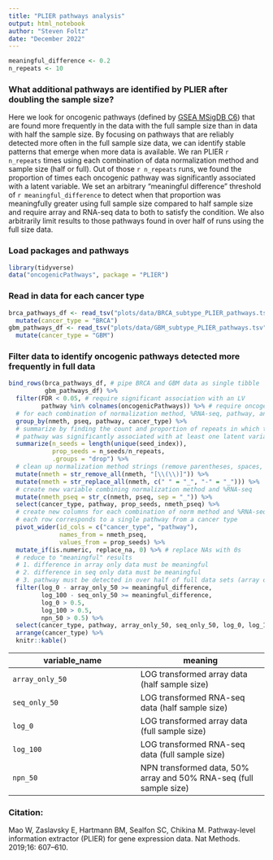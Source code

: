 ```yaml
---
title: "PLIER pathways analysis"
output: html_notebook
author: "Steven Foltz"
date: "December 2022"
---
```


```r
meaningful_difference <- 0.2
n_repeats <- 10
```

### What additional pathways are identified by PLIER after doubling the sample size?

Here we look for oncogenic pathways (defined by [GSEA MSigDB C6](https://www.gsea-msigdb.org/gsea/msigdb/human/genesets.jsp?collection=C6)) that are found more frequently in the data with the full sample size than in data with half the sample size.
By focusing on pathways that are reliably detected more often in the full sample size data, we can identify stable patterns that emerge when more data is available.
We ran PLIER `r n_repeats` times using each combination of data normalization method and sample size (half or full).
Out of those `r n_repeats` runs, we found the proportion of times each oncogenic pathway was significantly associated with a latent variable.
We set an arbitrary "meaningful difference" threshold of `r meaningful_difference` to detect when that proportion was meaningfully greater using full sample size compared to half sample size and require array and RNA-seq data to both to satisfy the condition.
We also arbitrarily limit results to those pathways found in over half of runs using the full size data.

### Load packages and pathways

```r
library(tidyverse)
data("oncogenicPathways", package = "PLIER")
```

### Read in data for each cancer type
```r
brca_pathways_df <- read_tsv("plots/data/BRCA_subtype_PLIER_pathways.tsv") %>%
  mutate(cancer_type = "BRCA")
gbm_pathways_df <- read_tsv("plots/data/GBM_subtype_PLIER_pathways.tsv") %>%
  mutate(cancer_type = "GBM")
```

### Filter data to identify oncogenic pathways detected more frequently in full data
```r

bind_rows(brca_pathways_df, # pipe BRCA and GBM data as single tibble
          gbm_pathways_df) %>%
  filter(FDR < 0.05, # require significant association with an LV
         pathway %in% colnames(oncogenicPathways)) %>% # require oncogenic pathways
  # for each combination of normalization method, %RNA-seq, pathway, and cancer type
  group_by(nmeth, pseq, pathway, cancer_type) %>%
  # summarize by finding the count and proportion of repeats in which that
  # pathway was significantly associated with at least one latent variable
  summarize(n_seeds = length(unique(seed_index)),
            prop_seeds = n_seeds/n_repeats,
            .groups = "drop") %>%
  # clean up normalization method strings (remove parentheses, spaces, and hyphens)
  mutate(nmeth = str_remove_all(nmeth, "[\\(\\)]")) %>%
  mutate(nmeth = str_replace_all(nmeth, c(" " = "_", "-" = "_"))) %>%
  # create new variable combining normalization method and %RNA-seq
  mutate(nmeth_pseq = str_c(nmeth, pseq, sep = "_")) %>%
  select(cancer_type, pathway, prop_seeds, nmeth_pseq) %>%
  # create new columns for each combination of norm method and %RNA-seq
  # each row corresponds to a single pathway from a cancer type
  pivot_wider(id_cols = c("cancer_type", "pathway"),
              names_from = nmeth_pseq,
              values_from = prop_seeds) %>%
  mutate_if(is.numeric, replace_na, 0) %>% # replace NAs with 0s
  # reduce to "meaningful" results
  # 1. difference in array only data must be meaningful
  # 2. difference in seq only data must be meaningful
  # 3. pathway must be detected in over half of full data sets (array only, RNA-seq only, and NPN 50%/50%)
  filter(log_0 - array_only_50 >= meaningful_difference,
         log_100 - seq_only_50 >= meaningful_difference,
         log_0 > 0.5,
         log_100 > 0.5,
         npn_50 > 0.5) %>%
  select(cancer_type, pathway, array_only_50, seq_only_50, log_0, log_100, npn_50) %>%
  arrange(cancer_type) %>%
  knitr::kable()
```

| variable_name | meaning |
| --- | --- |
| `array_only_50` | LOG transformed array data (half sample size) |
| `seq_only_50` | LOG transformed RNA-seq data (half sample size) |
| `log_0` | LOG transformed array data (full sample size) |
| `log_100` | LOG transformed RNA-seq data (full sample size) |
| `npn_50` | NPN transformed data, 50% array and 50% RNA-seq (full sample size) |

### Citation:
Mao W, Zaslavsky E, Hartmann BM, Sealfon SC, Chikina M. Pathway-level information extractor (PLIER) for gene expression data. Nat Methods. 2019;16: 607–610.